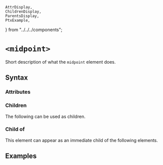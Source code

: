     AttrDisplay,
    ChildrenDisplay,
    ParentsDisplay,
    PtxExample,
} from "../../../components";

# `<midpoint>`

Short description of what the `midpoint` element does.

## Syntax

### Attributes

<AttrDisplay name="midpoint" />

### Children

The following can be used as children.

<ChildrenDisplay name="midpoint" />

### Child of

This element can appear as an immediate child of the following elements.

<ParentsDisplay name="midpoint" />

## Examples

    